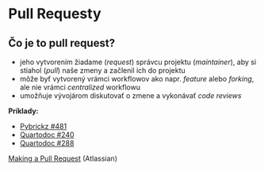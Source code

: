 # Pull Requesty {#pull-requests}

## Čo je to pull request?

- jeho vytvorením žiadame (*request*) správcu projektu (*maintainer*), aby si stiahol (*pull*) naše zmeny a začlenil ich do projektu
- môže byť vytvorený vrámci workflowov ako napr. *feature* alebo *forking*, ale nie vrámci *centralized* workflowu
- umožňuje vývojárom diskutovať o zmene a vykonávať *code reviews*

**Príklady:**

- [Pybrickz #481](https://dev.azure.com/zna-predictive-analytics/dna-packages/_git/pybrickz/pullrequest/481)
- [Quartodoc #240](https://github.com/machow/quartodoc/pull/240)
- [Quartodoc #288](https://github.com/machow/quartodoc/pull/288)

:::footer
[Making a Pull Request](https://www.atlassian.com/git/tutorials/making-a-pull-request) (Atlassian)
:::
